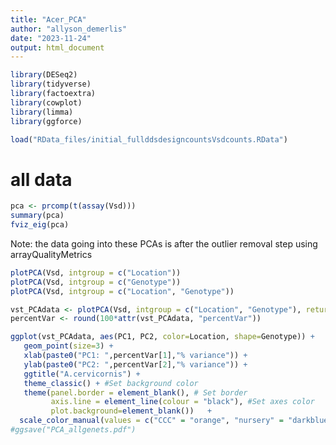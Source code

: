 ```yaml
---
title: "Acer_PCA"
author: "allyson_demerlis"
date: "2023-11-24"
output: html_document
---
```


```r
library(DESeq2)
library(tidyverse)
library(factoextra)
library(cowplot)
library(limma)
library(ggforce)

load("RData_files/initial_fullddsdesigncountsVsdcounts.RData")
```

# all data

```r
pca <- prcomp(t(assay(Vsd)))
summary(pca)
fviz_eig(pca)
```

Note: the data going into these PCAs is after the outlier removal step using arrayQualityMetrics
```r
plotPCA(Vsd, intgroup = c("Location"))
plotPCA(Vsd, intgroup = c("Genotype"))
plotPCA(Vsd, intgroup = c("Location", "Genotype"))

vst_PCAdata <- plotPCA(Vsd, intgroup = c("Location", "Genotype"), returnData = TRUE)
percentVar <- round(100*attr(vst_PCAdata, "percentVar")) 

ggplot(vst_PCAdata, aes(PC1, PC2, color=Location, shape=Genotype)) +
   geom_point(size=3) +
   xlab(paste0("PC1: ",percentVar[1],"% variance")) +
   ylab(paste0("PC2: ",percentVar[2],"% variance")) +
   ggtitle("A.cervicornis") +
   theme_classic() + #Set background color
   theme(panel.border = element_blank(), # Set border
         axis.line = element_line(colour = "black"), #Set axes color
         plot.background=element_blank())   +
  scale_color_manual(values = c("CCC" = "orange", "nursery" = "darkblue"))
#ggsave("PCA_allgenets.pdf")
```


